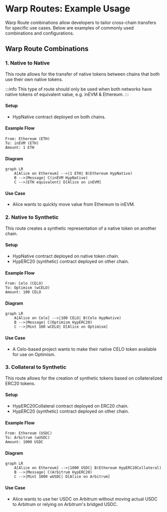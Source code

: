 # Warp Routes: Example Usage

Warp Route combinations allow developers to tailor cross-chain transfers for specific use cases. Below are examples of commonly used combinations and configurations.

## Warp Route Combinations

### 1. Native to Native

This route allows for the transfer of native tokens between chains that both use their own native tokens.

:::info
This type of route should only be used when both networks have native tokens of equivalent value, e.g. inEVM & Ethereum.
:::

#### Setup

- HypNative contract deployed on both chains.

#### Example Flow

```
From: Ethereum (ETH)
To: inEVM (ETH)
Amount: 1 ETH
```

#### Diagram

```mermaid
graph LR
    A[Alice on Ethereum] -->|1 ETH| B(Ethereum HypNative)
    B -->|Message| C(inEVM HypNative)
    C -->|ETH equivalent| D[Alice on inEVM]
```

#### Use Case

- Alice wants to quickly move value from Ethereum to inEVM.

### 2. Native to Synthetic

This route creates a synthetic representation of a native token on another chain.

#### Setup

- HypNative contract deployed on native token chain.
- HypERC20 (synthetic) contract deployed on other chain.

#### Example Flow

```
From: Celo (CELO)
To: Optimism (wCELO)
Amount: 100 CELO
```

#### Diagram

```mermaid
graph LR
    A[Alice on Celo] -->|100 CELO| B(Celo HypNative)
    B -->|Message| C(Optimism HypERC20)
    C -->|Mint 100 wCELO| D[Alice on Optimism]
```

#### Use Case

- A Celo-based project wants to make their native CELO token available for use on Optimism.

### 3. Collateral to Synthetic

This route allows for the creation of synthetic tokens based on collateralized ERC20 tokens.

#### Setup

- HypERC20Collateral contract deployed on ERC20 chain.
- HypERC20 (synthetic) contract deployed on other chain.

#### Example Flow

```
From: Ethereum (USDC)
To: Arbitrum (wUSDC)
Amount: 1000 USDC
```

#### Diagram

```mermaid
graph LR
    A[Alice on Ethereum] -->|1000 USDC| B(Ethereum HypERC20Collateral)
    B -->|Message| C(Arbitrum HypERC20)
    C -->|Mint 1000 wUSDC| D[Alice on Arbitrum]
```

#### Use Case

- Alice wants to use her USDC on Arbitrum without moving actual USDC to Arbitrum or relying on Arbitrum's bridged USDC.
